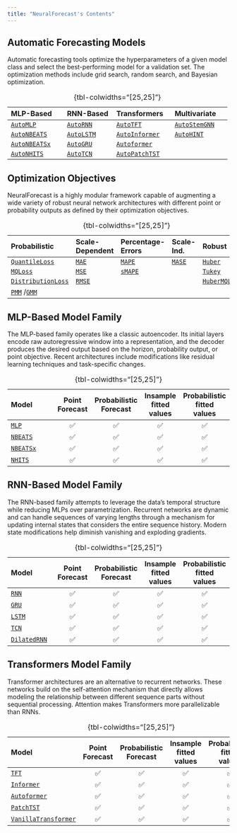 ```yaml
---
title: "NeuralForecast's Contents"
---
```



## Automatic Forecasting Models
Automatic forecasting tools optimize the hyperparameters of a given model class and select the best-performing model for a validation set. The optimization methods include grid search, random search, and Bayesian optimization.

| MLP-Based                                 |RNN-Based                             | Transformers                                 | Multivariate                               |
|:------------------------------------------|:-------------------------------------|:---------------------------------------------|:-------------------------------------------|
|[`AutoMLP`](../models.html#automlp)        |[`AutoRNN`](../models.html#autornn)   |[`AutoTFT`](../models.html#autotft)           |[`AutoStemGNN`](../models.html#autostemgnn) |
|[`AutoNBEATS`](../models.html#autonbeats)  |[`AutoLSTM`](../models.html#autolstm) |[`AutoInformer`](../models.html#autoinformer) |[`AutoHINT`](../models.html#autohint)       |
|[`AutoNBEATSx`](../models.html#autonbeatsx)|[`AutoGRU`](../models.html#autogru)   |[`Autoformer`](../models.html#autoautoformer) |                                            |
|[`AutoNHITS`](../models.html#autonhits)    |[`AutoTCN`](../models.html#autotcn)   |[`AutoPatchTST`](../models.html#autopatchtst) |                                            |
: {tbl-colwidths="[25,25]"}

## Optimization Objectives
NeuralForecast is a highly modular framework capable of augmenting a wide variety of robust neural network architectures with different point or probability outputs as defined by their optimization objectives.

|Probabilistic                                                 | Scale-Dependent                                              | Percentage-Errors                                                     | Scale-Ind.                                                     | Robust                                                 |
|:-------------------------------------------------------------|:-------------------------------------------------------------|:----------------------------------------------------------------------|:---------------------------------------------------------------|:-------------------------------------------------------|
|[`QuantileLoss`](../losses.pytorch.html#quantile-loss)        |[`MAE`](../losses.pytorch.html#mean-absolute-error-mae)       |[`MAPE`](../losses.pytorch.html#mean-absolute-percentage-error-mape)   |[`MASE`](../losses.pytorch.html#mean-absolute-scaled-error-mase)|[`Huber`](../losses.pytorch.html#huber-loss)            |
|[`MQLoss`](../losses.pytorch.html#multi-quantile-loss-mqloss) |[`MSE`](../losses.pytorch.html#mean-squared-error-mse)        |[`sMAPE`](../losses.pytorch.html#symmetric-mape-smape)                 |                                                                |[`Tukey`](../losses.pytorch.html#tukey-loss)            |
|[`DistributionLoss`](../losses.pytorch.html#distributionloss) |[`RMSE`](../losses.pytorch.html#root-mean-squared-error-rmse) |                                                                       |                                                                |[`HuberMQLoss`](../losses.pytorch.html#huberized-mqloss)|
|[`PMM`](../losses.pytorch.html#poisson-mixture-mesh-pmm) /[`GMM`](../losses.pytorch.html#gaussian-mixture-mesh-gmm)  |       |                                                                       |                                                                |                                                        |
: {tbl-colwidths="[25,25]"}

## MLP-Based Model Family
The MLP-based family operates like a classic autoencoder. Its initial layers encode raw autoregressive window into a representation, and the decoder produces the desired output based on the horizon, probability output, or point objective. Recent architectures include modifications like residual learning techniques and task-specific changes.

|Model                                     | Point Forecast | Probabilistic Forecast | Insample fitted values | Probabilistic fitted values  |
|:-----------------------------------------|:--------------:|:----------------------:|:----------------------:|:----------------------------:|
|[`MLP`](../models.mlp.html)               |✅              |✅                      |✅                      |✅                            |
|[`NBEATS`](../models.nbeats.html)         |✅              |✅                      |✅                      |✅                            |
|[`NBEATSx`](../models.nbeatsx.html)       |✅              |✅                      |✅                      |✅                            |
|[`NHITS`](../models.nhits.html)           |✅              |✅                      |✅                      |✅                            |
: {tbl-colwidths="[25,25]"}

## RNN-Based Model Family
The RNN-based family attempts to leverage the data's temporal structure while reducing MLPs over parametrization. Recurrent networks are dynamic and can handle sequences of varying lengths through a mechanism for updating internal states that considers the entire sequence history. Modern state modifications help diminish vanishing and exploding gradients.

|Model                                       | Point Forecast   | Probabilistic Forecast | Insample fitted values | Probabilistic fitted values  |
|:-------------------------------------------|:----------------:|:----------------------:|:----------------------:|:----------------------------:|
|[`RNN`](../models.rnn.html)                 |✅                |✅                      |✅                      |✅                            |
|[`GRU`](../models.gru.html)                 |✅                |✅                      |✅                      |✅                            |
|[`LSTM`](../models.lstm.html)               |✅                |✅                      |✅                      |✅                            |
|[`TCN`](../models.tcn.html)                 |✅                |✅                      |✅                      |✅                            |
|[`DilatedRNN`](../models.dilated_rnn.html)  |✅                |✅                      |✅                      |✅                            |
: {tbl-colwidths="[25,25]"}

## Transformers Model Family
Transformer architectures are an alternative to recurrent networks. These networks build on the self-attention mechanism that directly allows modeling the relationship between different sequence parts without sequential processing. Attention makes Transformers more parallelizable than RNNs.

|Model                                                      | Point Forecast   | Probabilistic Forecast | Insample fitted values | Probabilistic fitted values  |
|:----------------------------------------------------------|:----------------:|:----------------------:|:----------------------:|:----------------------------:|
|[`TFT`](../models.tft.html)                                |✅                |✅                      |✅                      |✅                            |
|[`Informer`](../models.informer.html)                      |✅                |✅                      |✅                      |✅                            |
|[`Autoformer`](../models.autoformer.html)                  |✅                |✅                      |✅                      |✅                            |
|[`PatchTST`](../models.patchtst.html)                      |✅                |✅                      |✅                      |✅                            |
|[`VanillaTransformer`](../models.vanillatransformer.html)  |✅                |✅                      |✅                      |✅                            |
: {tbl-colwidths="[25,25]"}
